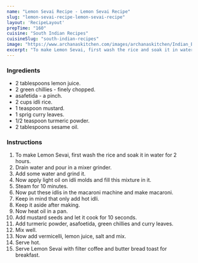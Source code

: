 ---
name: "Lemon Sevai Recipe - Lemon Sevai Recipe"
slug: "lemon-sevai-recipe-lemon-sevai-recipe"
layout: 'RecipeLayout'
prepTime: "160"
cuisine: "South Indian Recipes"
cuisineSlug: "south-indian-recipes"
image: "https://www.archanaskitchen.com/images/archanaskitchen/Indian_Breakfast_Tiffins/Lemon_Sevai_Recipe_How_to_Make_Homemade_Rice_Noodles-1.jpg"
excerpt: "To make Lemon Sevai, first wash the rice and soak it in water for 2 hours"
---

### Ingredients

-  2 tablespoons lemon juice.
-  2 green chillies - finely chopped.
-  asafetida - a pinch.
- 2 cups idli rice.
-  1 teaspoon mustard.
-  1 sprig curry leaves.
-  1/2 teaspoon turmeric powder.
-  2 tablespoons sesame oil.

### Instructions

1. To make Lemon Sevai, first wash the rice and soak it in water for 2 hours.
1. Drain water and pour in a mixer grinder.
1. Add some water and grind it.
1. Now apply light oil on idli molds and fill this mixture in it.
1. Steam for 10 minutes.
1. Now put these idlis in the macaroni machine and make macaroni.
1. Keep in mind that only add hot idli.
1. Keep it aside after making.
1. Now heat oil in a pan.
1. Add mustard seeds and let it cook for 10 seconds.
1. Add turmeric powder, asafoetida, green chillies and curry leaves.
1. Mix well.
1. Now add vermicelli, lemon juice, salt and mix.
1. Serve hot.
1. Serve Lemon Sevai with filter coffee and butter bread toast for breakfast.

